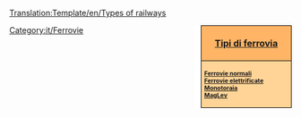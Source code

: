 [[Translation:Template/en/Types of railways]]
<noinclude></noinclude><div style="float:right; padding-left:12px; background:#ffffff;">
<div style="width:150px; border:1px solid #000000; background:#ffb466; padding:5px; -moz-border-radius-topleft:5px; -moz-border-radius-topright:5px; font-size: 12pt;">
<center><strong><font size="3">[[it/Manual/Tipi di ferrovia|Tipi di ferrovia]]</font></strong></center>
</div>
<div style="width:150px;  border:1px solid black; border-top-width: 0px; background:#ffd496; padding:5px; -moz-border-radius-bottomleft:5px; -moz-border-radius-bottomright:8px; font-size: 8pt;">
<strong>
[[it/Manual/Ferrovie|Ferrovie normali]]<br/>
[[it/Manual/Ferrovie elettrificate|Ferrovie elettrificate]]<br/>
[[it/Manual/Base Set/Monorotaia|Monotoraia]]<br/>
[[it/Manual/Base Set/MagLev|MagLev]]
</strong>
</div>
</div>
<includeonly>[[Category:it/Ferrovie]]</includeonly>